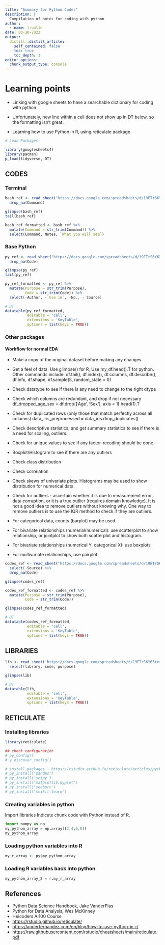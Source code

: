 ```yaml
---
title: "Summary for Python Codes"
description: |
  Compilation of notes for coding with python
author:
  - name: lruolin
date: 03-10-2022
output:
  distill::distill_article:
    self_contained: false
    toc: true
    toc_depth: 3
editor_options: 
  chunk_output_type: console
---
```


# Learning points

- Linking with google sheets to have a searchable dictionary for coding with python

- Unfortunately, new line within a cell does not show up in DT below, so the formatting isn't great. 

- Learning how to use Python in R, using reticulate package

```r
# Load Packages

library(googlesheets4)
library(pacman)
p_load(tidyverse, DT)
```



## CODES

### Terminal


```r

bash_ref <- read_sheet("https://docs.google.com/spreadsheets/d/19ETrS6Y63terLDonmvh3tUrjdOozpxGqkxG_Y8SwjdM/edit#gid=0", sheet = 'bash') %>% 
  drop_na(Command)

glimpse(bash_ref)
tail(bash_ref)

bash_ref_formatted <- bash_ref %>% 
  mutate(Command = str_trim(Command)) %>% 
  select(Command, Notes, `What you will see`)
```



### Base Python

```r

py_ref <- read_sheet("https://docs.google.com/spreadsheets/d/19ETrS6Y63terLDonmvh3tUrjdOozpxGqkxG_Y8SwjdM/edit#gid=0", sheet = 'python') %>% 
  drop_na(Code)

glimpse(py_ref)
tail(py_ref)

py_ref_formatted <- py_ref %>% 
  mutate(Purpose = str_trim(Purpose),
         Code = str_trim(Code)) %>% 
  select(-Author, -`Use in`, -No., - Source)
```


```r
# DT
datatable(py_ref_formatted,
          editable = 'cell',
          extensions = 'KeyTable',
          options = list(keys = TRUE))
```

### Other packages

#### Workflow for normal EDA 

- Make a copy of the original dataset before making any changes.

- Get a feel of data. Use glimpse() for R, 
  Use my_df.head().T for python. 
  Other commands include: df.tail(), df.index(), df.columns, df.describe(), df.info, df.shape, df.sample(5, random_state = 0)
  
- Check datatype to see if there is any need to change to the right dtype

- Check which columns are redundant, and drop if not necessary
  df_dropped_age_sex = df.drop(['Age', 'Sex'], axis = 1).head(1).T

- Check for duplicated rows (only those that match perfectly across all columns)
  data_iris_preprocessed = data_iris.drop_duplicates()
  
- Check descriptive statistics, and get summary statistics to see if there is a need for scaling, outliers. 

- Check for unique values to see if any factor-recoding should be done.

- Boxplot/Histogram to see if there are any outliers

- Check class distribution

- Check correlation

- Check skews of univariate plots. Histograms may be used to show distribution for numerical data. 

- Check for outliers - ascertain whether it is due to measurement error, data corruption, or it is a true outlier (requires domain knowledge). It is not a good idea to remove outliers without knowing why. One way to remove outliers is to use the IQR method to check if they are outliers. 
  
- For categorical data, counts (barplot) may be used. 

- For bivariate relationships (numerial/numerical): use scatterplot to show relationship, or jointplot to show both scatterplot and histogram. 

- For bivariate relationships (numerical Y, categorical X): use boxplots

- For multivariate relationships, use pairplot




```r

codes_ref <- read_sheet("https://docs.google.com/spreadsheets/d/19ETrS6Y63terLDonmvh3tUrjdOozpxGqkxG_Y8SwjdM/edit#gid=0", sheet = 'packages-codes') %>% 
  select(-Source) %>% 
  drop_na(Code)

glimpse(codes_ref)

codes_ref_formatted <- codes_ref %>% 
  mutate(Purpose = str_trim(Purpose),
         Code = str_trim(Code)) 

glimpse(codes_ref_formatted)
```


```r
# DT
datatable(codes_ref_formatted,
          editable = 'cell',
          extensions = 'KeyTable',
          options = list(keys = TRUE))
```


## LIBRARIES

```r
lib <- read_sheet('https://docs.google.com/spreadsheets/d/19ETrS6Y63terLDonmvh3tUrjdOozpxGqkxG_Y8SwjdM/edit#gid=1257383810', sheet = 'Libraries') %>% 
  select(library, code, purpose)

glimpse(lib)
```

```r
# DT
datatable(lib,
          editable = 'cell',
          extensions = 'KeyTable',
          options = list(keys = TRUE))
```


## RETICULATE

### Installing libraries

```r
library(reticulate)

## check configuration
# py_config()
# y_discover_config()

# install packages - https://rstudio.github.io/reticulate/articles/python_packages.html
# py_install('pandas')
# py_install('scipy')
# py_install('matplotlib.pyplot')
# py_install('seaborn')
# py_install('scikit-learn')
```


### Creating variables in python

Import libraries
Indicate chunk code with Python instead of R. 

```python
import numpy as np
my_python_array = np.array([2,4,6,8])
my_python_array
```

### Loading python variables into R

```r
my_r_array <- py$my_python_array
```

### Loading R variables back into python

```python
my_python_array_2 = r.my_r_array
```



## References

- Python Data Science Handbook, Jake VanderPlas
- Python for Data Analysis, Wes McKinney
- Heicoders AI100 Course
- <https://rstudio.github.io/reticulate/> 
- <https://anderfernandez.com/en/blog/how-to-use-python-in-r/>
- <https://raw.githubusercontent.com/rstudio/cheatsheets/main/reticulate.pdf> 




